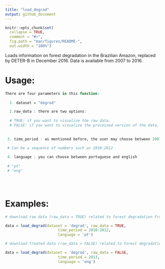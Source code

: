 ```yaml
---
title: "load_degrad"
output: github_document
---
```


```r
knitr::opts_chunk$set(
  collapse = TRUE,
  comment = "#>",
  fig.path = "man/figures/README-",
  out.width = "100%")
```

Loads information on forest degradation in the Brazilian Amazon, replaced by DETER-B in December 2016. Data is available from 2007 to 2016. 


# Usage:

```r
There are four parameters in this function:
  
  1. dataset = "degrad"

  2.raw_data : there are two options:
  
  # TRUE: if you want to visualize the raw data.
  # FALSE: if you want to visualize the processed version of the data. 
  
 
 3. time_period : as mentioned before, the user may choose between 2007 to 2016
  
 # Can be a sequence of numbers such as 2010:2012

 4. language : you can choose between portuguese and english
  
 # "pt"
 # "eng"


  
```

# Examples:

```r

# download raw data (raw_data = TRUE) related to forest degradation from 2010 to 2012 (time_period = 2010:2012) in portuguese (language = "pt"): 

data = load_degrad(dataset = 'degrad', raw_data = TRUE,
                        time_period = 2010:2012,
                        language = 'pt')

# download treated data (raw_data = FALSE) related to forest degradation from 2013 (time_period = 2013) in english (language = "eng"): 

data = load_degrad(dataset = 'degrad', raw_data = FALSE,
                        time_period = 2013,
                        language = 'eng')


```
